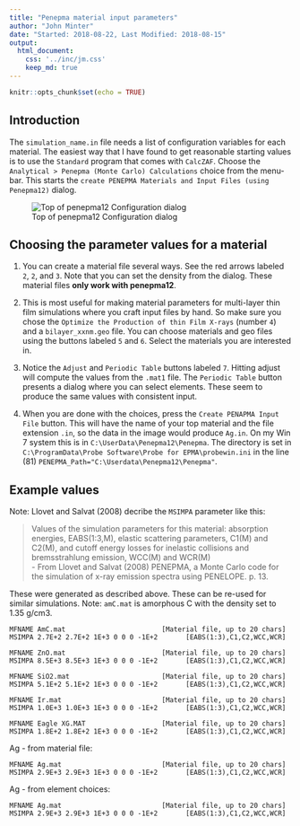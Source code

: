 ```yaml
---
title: "Penepma material input parameters"
author: "John Minter"
date: "Started: 2018-08-22, Last Modified: 2018-08-15"
output:
  html_document:
    css: '../inc/jm.css'
    keep_md: true
---
```


```r
knitr::opts_chunk$set(echo = TRUE)
```

## Introduction

The `simulation_name.in` file needs a list of configuration variables
for each material. The easiest way that I have found to get reasonable
starting values is to use the `Standard` program that comes with
`CalcZAF`. Choose the `Analytical > Penepma (Monte Carlo) Calculations`
choice from the menu-bar. This starts the
`create PENEPMA Materials and Input Files (using Penepma12)` dialog.

![Top of penepma12 Configuration  dialog](./img/penepma-setup.png)

## Choosing the parameter values for a material

1. You can create a material file several ways. See the red arrows labeled
`2`, `2`, and `3`. Note that you can set the density from the dialog.
These material files **only work with penepma12**. 

2. This is most useful for making material parameters for multi-layer thin
film simulations where you craft input files by hand. So make sure you
chose the `Optimize the Production of thin Film X-rays` (number `4`) and a
`bilayer_xxnm.geo` file. You can choose materials and geo files
using the buttons labeled `5` and `6`. Select the materials you are interested
in.

3. Notice the `Adjust` and `Periodic Table` buttons labeled `7`. Hitting adjust
will compute the values from the `.mat1` file. The `Periodic Table` button 
presents a dialog where you can select elements. These seem to produce the same
values with consistent input.

4. When you are done with the choices, press the `Create PENAPMA Input File`
button. This will have the name of your top material and the file extension
`.in`, so the data in the image would produce `Ag.in`. On my Win 7 system
this is in `C:\UserData\Penepma12\Penepma`. The directory is set in 
`C:\ProgramData\Probe Software\Probe for EPMA\probewin.ini` in the
line (81) `PENEPMA_Path="C:\Userdata\Penepma12\Penepma"`.

## Example values

Note: Llovet and Salvat (2008) decribe the `MSIMPA` parameter like this:

> Values of the simulation parameters for this material: absorption
> energies, EABS(1:3,M), elastic scattering parameters, C1(M) and C2(M),
> and cutoff energy losses for inelastic collisions and bremsstrahlung
> emission, WCC(M) and WCR(M)    
> - From  Llovet and Salvat (2008) PENEPMA, a Monte Carlo code for the
> simulation of x-ray emission spectra using PENELOPE. p. 13.


These were generated as described above. These can be re-used for
similar simulations. Note: `amC.mat` is amorphous C with the density
set to 1.35 g/cm3.


```
MFNAME AmC.mat                        [Material file, up to 20 chars]
MSIMPA 2.7E+2 2.7E+2 1E+3 0 0 0 -1E+2       [EABS(1:3),C1,C2,WCC,WCR]
```

```
MFNAME ZnO.mat                        [Material file, up to 20 chars]
MSIMPA 8.5E+3 8.5E+3 1E+3 0 0 0 -1E+2       [EABS(1:3),C1,C2,WCC,WCR]
```

```
MFNAME SiO2.mat                       [Material file, up to 20 chars]
MSIMPA 5.1E+2 5.1E+2 1E+3 0 0 0 -1E+2       [EABS(1:3),C1,C2,WCC,WCR]
```

```
MFNAME Ir.mat                         [Material file, up to 20 chars]
MSIMPA 1.0E+3 1.0E+3 1E+3 0 0 0 -1E+2       [EABS(1:3),C1,C2,WCC,WCR]
```

```
MFNAME Eagle XG.MAT                   [Material file, up to 20 chars]
MSIMPA 1.8E+2 1.8E+2 1E+3 0 0 0 -1E+2       [EABS(1:3),C1,C2,WCC,WCR]
```

Ag - from material file:

```
MFNAME Ag.mat                         [Material file, up to 20 chars]
MSIMPA 2.9E+3 2.9E+3 1E+3 0 0 0 -1E+2       [EABS(1:3),C1,C2,WCC,WCR]
```

Ag - from element choices:

```
MFNAME Ag.mat                         [Material file, up to 20 chars]
MSIMPA 2.9E+3 2.9E+3 1E+3 0 0 0 -1E+2       [EABS(1:3),C1,C2,WCC,WCR]
```



